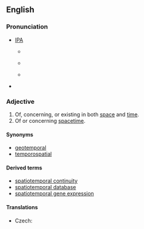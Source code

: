 ==English==

{{rfe}}

===Pronunciation===
*[[w:IPA chart for English|IPA]]
**{{a|AusE}} {{IPAchar|/ˈspæɪ.ʃiː.əʉˌtem.pə.rəl/}}
**{{a|RP}} {{IPAchar|/ˈspeɪ.ʃiː.əuˌtem.pə.rəl/}}
**{{a|GA}} {{IPAchar|/ˈspeɪ.ʃiː.oʊˌtɛm.pə.rəl/}}
*{{enPR|spā'shē'ō'tĕm'pə'rəl}}

===Adjective===
{{en-adj}}

# Of, concerning, or existing in both [[space]] and [[time]].
# Of or concerning [[spacetime]].

====Synonyms====
*[[geotemporal]]
*[[temporospatial]]

====Derived terms====
* [[spatiotemporal continuity]]
* [[spatiotemporal database]]
* [[spatiotemporal gene expression]]

====Translations====
{{trans-top|of or concerning space and time}}
{{trans-mid}}
{{trans-bottom}}

{{trans-top|of or concerning spacetime}}
* Czech: {{t-|cs|časoprostorový|m}}
{{trans-mid}}
{{trans-bottom}}